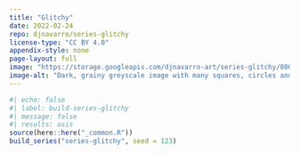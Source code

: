```yaml
---
title: "Glitchy"
date: 2022-02-24
repo: djnavarro/series-glitchy
license-type: "CC BY 4.0"
appendix-style: none
page-layout: full
image: "https://storage.googleapis.com/djnavarro-art/series-glitchy/800/pollen_35_3500.jpg"
image-alt: "Dark, grainy greyscale image with many squares, circles and distorted arcs"
---
```

   
::: {.grid}
  
```r
#| echo: false
#| label: build-series-glitchy
#| message: false
#| results: asis
source(here::here("_common.R"))
build_series("series-glitchy", seed = 123)
```
   
:::
   

